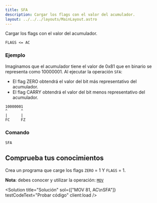 ```yaml
---
title: SFA
description: Cargar los flags con el valor del acumulador.
layout: ../../../layouts/MainLayout.astro
---
```



Cargar los flags con el valor del acumulador.

```
FLAGS <= AC
```

### Ejemplo

Imaginamos que el acumulador tiene el valor de 0x81 que en binario se representa como 10000001.
Al ejecutar la operación `SFA`: 
* El flag ZERO obtendrá el valor del bit más representativo del acumulador.
* El flag CARRY obtendrá el valor del bit menos representativo del acumulador.

```
10000001
^      ^
|      |
FC     FZ
```


### Comando

```
SFA
```

## Comprueba tus conocimientos

Crea un programa que carge los flags `ZERO` = 1 Y `FLAGS` = 1.

**Nota**: debes conocer y utilizar la operación: [`MOV`](/es/operations/MOV)

<Solution title="Solución" sol={["MOV 81, AC\nSFA"]} testCodeText="Probar código" client:load />